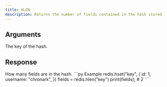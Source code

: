 ```yaml
---
title: HLEN
description: Returns the number of fields contained in the hash stored at key.
---
```


## Arguments

<ParamField body="key" type="str" required>
  The key of the hash.
</ParamField>


## Response

<ResponseField type="int" required>
  How many fields are in the hash.
</ResponseField>

<RequestExample>
```py Example
redis.hset("key", {
  id: 1,
  username: "chronark",
  })
fields = redis.hlen("key")
print(fields); # 2
```
</RequestExample>
